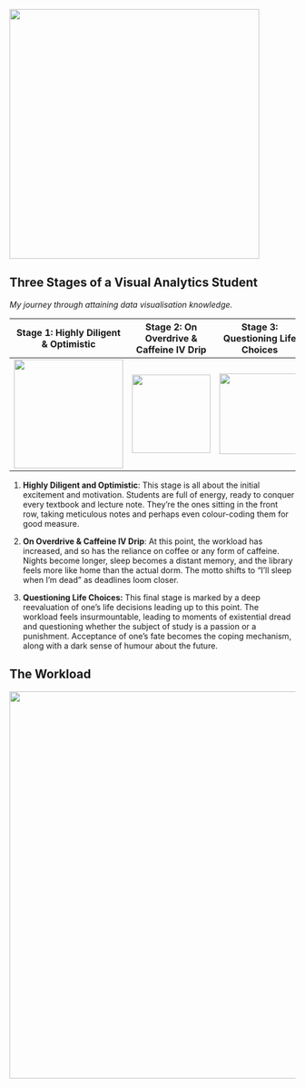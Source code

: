 ![](images/About_Firghaz.png){fig-align="center" width="440"}

## Three Stages of a Visual Analytics Student

*My journey through attaining data visualisation knowledge.*

|       Stage 1: Highly Diligent & Optimistic       |               Stage 2: On Overdrive & Caffeine IV Drip               |                      Stage 3: Questioning Life Choices                      |
|:-------------------:|:-----------------------:|:--------------------------:|
| ![](images/clipboard-1594698523.gif){width="192"} | ![](images/clipboard-1364099232.gif){fig-align="center" width="138"} | ![](https://media.tenor.com/pxb2AvFHHjEAAAAi/qoobee-tired.gif){width="142"} |

1.  **Highly Diligent and Optimistic**: This stage is all about the initial excitement and motivation. Students are full of energy, ready to conquer every textbook and lecture note. They're the ones sitting in the front row, taking meticulous notes and perhaps even colour-coding them for good measure.

2.  **On Overdrive & Caffeine IV Drip**: At this point, the workload has increased, and so has the reliance on coffee or any form of caffeine. Nights become longer, sleep becomes a distant memory, and the library feels more like home than the actual dorm. The motto shifts to "I'll sleep when I'm dead" as deadlines loom closer.

3.  **Questioning Life Choices:** This final stage is marked by a deep reevaluation of one's life decisions leading up to this point. The workload feels insurmountable, leading to moments of existential dread and questioning whether the subject of study is a passion or a punishment. Acceptance of one's fate becomes the coping mechanism, along with a dark sense of humour about the future.

## The Workload

![](images/image4.png){width="682"}
